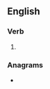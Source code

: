 ==English==

===Verb===
{{head|en|verb form}}

# {{en-past of|reorient}}

===Anagrams===
* {{anagrams|en|a=deeeinorrt|retrodiene}}